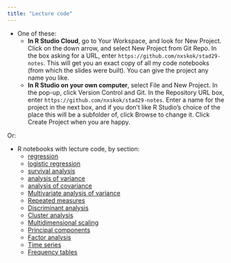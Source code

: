 ```yaml
---
title: "Lecture code"
---
```


- One of these:
  - **In R Studio Cloud**, go to Your Workspace, and look for New Project. Click on the down arrow, and select New Project from Git Repo. In the box asking for a URL, enter `https://github.com/nxskok/stad29-notes`. This will get you an exact copy of all my code notebooks (from which the slides were built). You can give the project any name you like.
  - **In R Studio on your own computer**, select File and New Project. In the pop-up, click Version Control and Git. In the Repository URL box, enter `https://github.com/nxskok/stad29-notes`. Enter a name for the project in the next box, and if you don't like R Studio's choice of the place this will be a subfolder of, click Browse to change it. Click Create Project when you are happy. 

Or:

- R notebooks with lecture code, by section:
  - [regression](https://raw.githubusercontent.com/nxskok/stad29-notes/master/bRegression.Rmd)
  - [logistic regression](https://raw.githubusercontent.com/nxskok/stad29-notes/master/bLogistic.Rmd)
  - [survival analysis](https://raw.githubusercontent.com/nxskok/stad29-notes/master/bSurvival.Rmd)
  - [analysis of variance](https://raw.githubusercontent.com/nxskok/stad29-notes/master/bAnova.Rmd)
  - [analysis of covariance](https://raw.githubusercontent.com/nxskok/stad29-notes/master/bAncova.Rmd)
  - [Multivariate analysis of variance](https://raw.githubusercontent.com/nxskok/stad29-notes/master/bManova.Rmd)
  - [Repeated measures](https://raw.githubusercontent.com/nxskok/stad29-notes/master/bProfile.Rmd)
  - [Discriminant analysis](https://raw.githubusercontent.com/nxskok/stad29-notes/master/bDiscrim.Rmd)
  - [Cluster analysis](https://raw.githubusercontent.com/nxskok/stad29-notes/master/bCluster.Rmd)
  - [Multidimensional scaling](https://raw.githubusercontent.com/nxskok/stad29-notes/master/bMDS.Rmd)
  - [Principal components](https://raw.githubusercontent.com/nxskok/stad29-notes/master/bPrincomp.Rmd)
  - [Factor analysis](https://raw.githubusercontent.com/nxskok/stad29-notes/master/bFactor.Rmd)
  - [Time series](https://raw.githubusercontent.com/nxskok/stad29-notes/master/time-series.Rmd)
  - [Frequency tables](https://raw.githubusercontent.com/nxskok/stad29-notes/master/bMultiway.Rmd)
  
